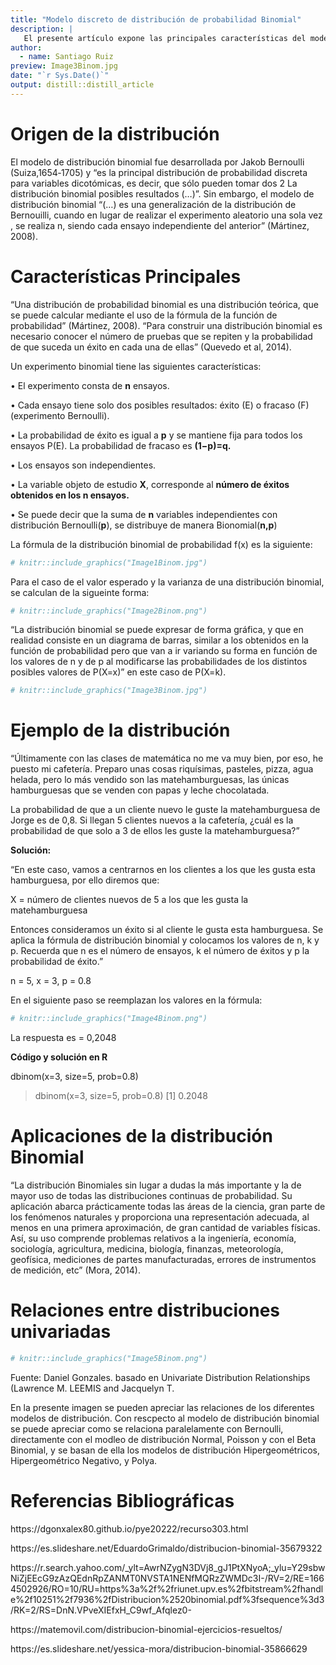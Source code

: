 ```yaml
---
title: "Modelo discreto de distribución de probabilidad Binomial"
description: |
   El presente artículo expone las principales características del modelo discreto de probabilidad denominado Binomial para la solución de problemas en contexto y para su posterior simulación. Teniendo en cuenta las características de variables aleatorias discretas con sus respectivas funciones por ejemplo la función de distribución de probabilidad f(x) y la función de densidad conjunta para los casos discreto-discreto y continuo-continuo, entre otras funciones y variables vistas en las unidades abordadas previamente, serán útiles para entender dicho modelo de probabilidad que se presentará.
author:
  - name: Santiago Ruiz 
preview: Image3Binom.jpg
date: "`r Sys.Date()`"
output: distill::distill_article
---
```


# **Origen de la distribución**

El modelo de distribución binomial fue desarrollada por Jakob Bernoulli (Suiza,1654‐1705) y "es la principal distribución de probabilidad discreta para variables dicotómicas, es decir, que sólo pueden tomar dos 2 La distribución binomial posibles resultados (...)". Sin embargo, el modelo de distribución binomial "(...) es una generalización de la distribución de Bernouilli, cuando en lugar de realizar el experimento aleatorio una sola vez , se realiza n, siendo cada ensayo independiente del anterior" (Mártinez, 2008).

# **Características Principales**

"Una distribución de probabilidad binomial es una distribución teórica, que se puede calcular mediante el uso de la fórmula de la función de probabilidad" (Mártinez, 2008). "Para construir una distribución binomial es necesario conocer el número de pruebas que se repiten y la probabilidad de que suceda un éxito en cada una de ellas" (Quevedo et al, 2014). 

Un experimento binomial tiene las siguientes características:

•	El experimento consta de **n** ensayos.

•	Cada ensayo tiene solo dos posibles resultados: éxito (E) o fracaso (F) (experimento Bernoulli).

•	La probabilidad de éxito es igual a **p** y se mantiene fija para todos los ensayos P(E). La probabilidad de fracaso es **(1−p)=q.**

•	Los ensayos son independientes.

•	La variable objeto de estudio **X**, corresponde al **número de éxitos obtenidos en los n ensayos.**

•	Se puede decir que la suma de **n** variables independientes con distribución Bernoulli(**p**), se distribuye de manera Bionomial(**n,p**)

La fórmula de la distribución binomial de probabilidad f(x) es la siguiente:

```r
# knitr::include_graphics("Image1Binom.jpg")
```

Para el caso de el valor esperado y la varianza de una distribución binomial, se calculan de la sigueinte forma:

```r
# knitr::include_graphics("Image2Binom.png")
```

"La distribución binomial se puede expresar de forma gráfica, y que en realidad consiste en un diagrama de barras, similar a los obtenidos en la función de probabilidad pero que van a ir variando su forma en función de los valores de n y de p al modificarse las probabilidades de los distintos posibles valores de P(X=x)" en este caso de P(X=k). 

```r
# knitr::include_graphics("Image3Binom.jpg")
```

# **Ejemplo de la distribución**

"Últimamente con las clases de matemática no me va muy bien, por eso, he puesto mi cafetería. Preparo unas cosas riquísimas, pasteles, pizza, agua helada, pero lo más vendido son las matehamburguesas, las únicas hamburguesas que se venden con papas y leche chocolatada. 

La probabilidad de que a un cliente nuevo le guste la matehamburguesa de Jorge es de 0,8. Si llegan 5 clientes nuevos a la cafetería, ¿cuál es la probabilidad de que solo a 3 de ellos les guste la matehamburguesa?"

**Solución:**

"En este caso, vamos a centrarnos en los clientes a los que les gusta esta hamburguesa, por ello diremos que:

X = número de clientes nuevos de 5 a los que les gusta la matehamburguesa

Entonces consideramos un éxito si al cliente le gusta esta hamburguesa. Se aplica la fórmula de distribución binomial y colocamos los valores de n, k y p. Recuerda que n es el número de ensayos, k el número de éxitos y p la probabilidad de éxito."

n = 5, x = 3, p = 0.8

En el siguiente paso se reemplazan los valores en la fórmula:

```r
# knitr::include_graphics("Image4Binom.png")
```

La respuesta es = 0,2048

**Código y solución en R**

dbinom(x=3, size=5, prob=0.8)

> dbinom(x=3, size=5, prob=0.8)
[1] 0.2048

# **Aplicaciones de la distribución Binomial**

"La distribución Binomiales sin lugar a dudas la más importante y la de mayor uso de todas las distribuciones continuas de probabilidad. Su aplicación abarca prácticamente todas las áreas de la ciencia, gran parte de los fenómenos naturales y proporciona una representación adecuada, al menos en una primera aproximación, de gran cantidad de variables físicas. Así, su uso comprende problemas relativos a la ingeniería, economía, sociología, agricultura, medicina, biología, finanzas, meteorología, geofísica, mediciones de partes manufacturadas, errores de instrumentos de medición, etc" (Mora, 2014). 

# **Relaciones entre distribuciones univariadas**

```r
# knitr::include_graphics("Image5Binom.png")
```

Fuente: Daniel Gonzales. basado en Univariate Distribution Relationships (Lawrence M. LEEMIS and Jacquelyn T.
 
En la presente imagen se pueden apreciar las relaciones de los diferentes modelos de distribución. Con rescpecto al modelo de distribución binomial se puede apreciar como se relaciona paralelamente con Bernoulli, directamente con el modleo de distribución Normal, Poisson y con el Beta Binomial, y se basan de ella los modelos de distribución Hipergeométricos, Hipergeométrico Negativo, y Polya.

# **Referencias Bibliográficas**

https://dgonxalex80.github.io/pye20222/recurso303.html

https://es.slideshare.net/EduardoGrimaldo/distribucion-binomial-35679322

https://r.search.yahoo.com/_ylt=AwrNZygN3DVj8_gJ1PtXNyoA;_ylu=Y29sbwNiZjEEcG9zAzQEdnRpZANMT0NVSTA1NENfMQRzZWMDc3I-/RV=2/RE=1664502926/RO=10/RU=https%3a%2f%2friunet.upv.es%2fbitstream%2fhandle%2f10251%2f7936%2fDistribucion%2520binomial.pdf%3fsequence%3d3/RK=2/RS=DnN.VPveXIEfxH_C9wf_Afqlez0-

https://matemovil.com/distribucion-binomial-ejercicios-resueltos/

https://es.slideshare.net/yessica-mora/distribucion-binomial-35866629